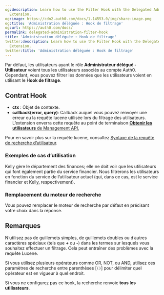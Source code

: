 ```yaml
---
og:description: Learn how to use the Filter Hook with the Delegated Administration
  Extension.
og:image: https://cdn2.auth0.com/docs/1.14553.0/img/share-image.png
og:title: 'Administration déléguée : Hook de filtrage'
og:url: https://auth0.com/docs/
permalink: delegated-administration-filter-hook
title: 'Administration déléguée : Hook de filtrage'
twitter:description: Learn how to use the Filter Hook with the Delegated Administration
  Extension.
twitter:title: 'Administration déléguée : Hook de filtrage'
---
```


Par défaut, les utilisateurs ayant le rôle **Administrateur délégué - Utilisateur** voient tous les utilisateurs associés au compte Auth0. Cependant, vous pouvez filtrer les données que les utilisateurs voient en utilisant le **Hook de filtrage**.

## Contrat Hook

* **ctx** : Objet de contexte.
* **callback(error, query)**: Callback auquel vous pouvez renvoyer une erreur ou la requête lucene utilisée lors du filtrage des utilisateurs. L’extension enverra cette requête au point de terminaison [**Obtenir les utilisateurs** de Management API.](/api/management/v2#!/Users/get_users)

Pour en savoir plus sur la requête lucene, consultez [Syntaxe de la requête de recherche d’utilisateur](/users/user-search/user-search-query-syntax).

### Exemples de cas d’utilisation

Kelly gère le département des finances; elle ne doit voir que les utilisateurs qui font également partie du service financier. Nous filtrerons les utilisateurs en fonction du service de l’utilisateur actuel (qui, dans ce cas, est le service financier et Kelly, respectivement).



### Remplacement du moteur de recherche

Vous pouvez remplacer le moteur de recherche par défaut en précisant votre choix dans la réponse.



## Remarques

N’utilisez pas de guillemets simples, de guillemets doubles ou d’autres caractères spéciaux (tels que **+** ou **-**) dans les termes sur lesquels vous souhaitez effectuer un filtrage. Cela peut entraîner des problèmes avec la requête Lucene.

Si vous utilisez plusieurs opérateurs comme OR, NOT, ou AND, utilisez ces paramètres de recherche entre parenthèses [`()`] pour délimiter quel opérateur est en vigueur à quel endroit.

Si vous ne configurez pas ce hook, la recherche renvoie **tous les utilisateurs**.